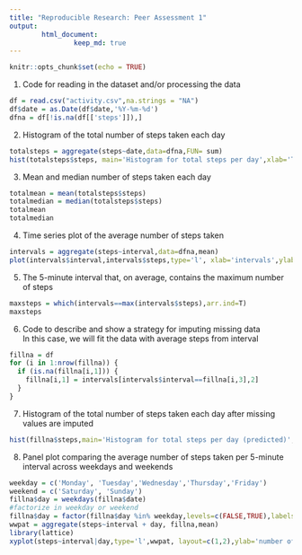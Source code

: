 ---
title: "Reproducible Research: Peer Assessment 1"
output:
        html_document:
                keep_md: true
---
```{r setup, include=FALSE}
knitr::opts_chunk$set(echo = TRUE)
```

1. Code for reading in the dataset and/or processing the data
```{r}
df = read.csv("activity.csv",na.strings = "NA")
df$date = as.Date(df$date,'%Y-%m-%d')
dfna = df[!is.na(df[['steps']]),]
```

2. Histogram of the total number of steps taken each day
```{r}
totalsteps = aggregate(steps~date,data=dfna,FUN= sum)
hist(totalsteps$steps, main='Histogram for total steps per day',xlab='Total steps per day')
```

3. Mean and median number of steps taken each day
```{r}
totalmean = mean(totalsteps$steps)
totalmedian = median(totalsteps$steps)
totalmean
totalmedian
```

4. Time series plot of the average number of steps taken
```{r}
intervals = aggregate(steps~interval,data=dfna,mean)
plot(intervals$interval,intervals$steps,type='l', xlab='intervals',ylab='steps',main='Interval vs steps')
```

5. The 5-minute interval that, on average, contains the maximum number of steps
```{r}
maxsteps = which(intervals==max(intervals$steps),arr.ind=T)
maxsteps
```

6. Code to describe and show a strategy for imputing missing data  
In this case, we will fit the data with average steps from interval
```{r}
fillna = df
for (i in 1:nrow(fillna)) {
  if (is.na(fillna[i,1])) {
    fillna[i,1] = intervals[intervals$interval==fillna[i,3],2]
  }
}
```

7. Histogram of the total number of steps taken each day after missing values are imputed
```{r}
hist(fillna$steps,main='Histogram for total steps per day (predicted)',xlab='Total steps per day')
```

8. Panel plot comparing the average number of steps taken per 5-minute interval across weekdays and weekends
```{r}
weekday = c('Monday', 'Tuesday','Wednesday','Thursday','Friday')
weekend = c('Saturday', 'Sunday')
fillna$day = weekdays(fillna$date)
#factorize in weekday or weekend
fillna$day = factor(fillna$day %in% weekday,levels=c(FALSE,TRUE),labels=c('weekend','weekday'))
wwpat = aggregate(steps~interval + day, fillna,mean)
library(lattice)
xyplot(steps~interval|day,type='l',wwpat, layout=c(1,2),ylab='number of steps')
```
